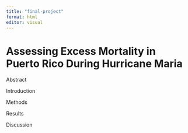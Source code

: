 ```yaml
---
title: "final-project"
format: html
editor: visual
---
```


# Assessing Excess Mortality in Puerto Rico During Hurricane Maria

Abstract

Introduction

Methods

Results

Discussion

